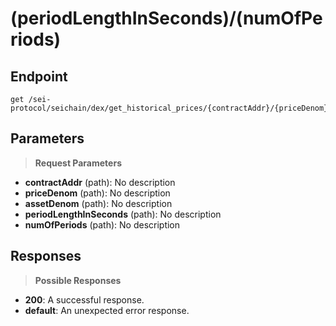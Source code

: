 # (periodLengthInSeconds)/(numOfPeriods)

## Endpoint
```http
get /sei-protocol/seichain/dex/get_historical_prices/{contractAddr}/{priceDenom}/{assetDenom}/{periodLengthInSeconds}/{numOfPeriods}
```

## Parameters
> **Request Parameters**

- **contractAddr** (path): No description
- **priceDenom** (path): No description
- **assetDenom** (path): No description
- **periodLengthInSeconds** (path): No description
- **numOfPeriods** (path): No description

## Responses
> **Possible Responses**

- **200**: A successful response.
- **default**: An unexpected error response.

